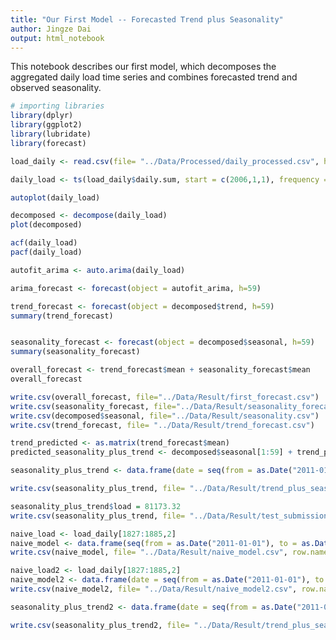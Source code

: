 ```yaml
---
title: "Our First Model -- Forecasted Trend plus Seasonality"
author: Jingze Dai
output: html_notebook
---
```


This notebook describes our first model, which decomposes the aggregated daily load time series and combines forecasted trend and observed seasonality.

```r
# importing libraries
library(dplyr)
library(ggplot2)
library(lubridate)
library(forecast)
```


```r
load_daily <- read.csv(file= "../Data/Processed/daily_processed.csv", header = TRUE)
```



```r
daily_load <- ts(load_daily$daily.sum, start = c(2006,1,1), frequency = 365)

autoplot(daily_load)
```

```r
decomposed <- decompose(daily_load)
plot(decomposed)

acf(daily_load)
pacf(daily_load)
```

```r
autofit_arima <- auto.arima(daily_load)
```


```r
arima_forecast <- forecast(object = autofit_arima, h=59)
```

```r
trend_forecast <- forecast(object = decomposed$trend, h=59)
summary(trend_forecast)


seasonality_forecast <- forecast(object = decomposed$seasonal, h=59)
summary(seasonality_forecast)

overall_forecast <- trend_forecast$mean + seasonality_forecast$mean
overall_forecast
```

```r
write.csv(overall_forecast, file="../Data/Result/first_forecast.csv")
write.csv(seasonality_forecast, file="../Data/Result/seasonality_forecast.csv")
write.csv(decomposed$seasonal, file="../Data/Result/seasonality.csv")
write.csv(trend_forecast, file= "../Data/Result/trend_forecast.csv")
```

```r
trend_predicted <- as.matrix(trend_forecast$mean)
predicted_seasonality_plus_trend <- decomposed$seasonal[1:59] + trend_predicted

seasonality_plus_trend <- data.frame(date = seq(from = as.Date("2011-01-01"), to = as.Date("2011-02-28"), by = "day"),load=predicted_seasonality_plus_trend)
```

```r
write.csv(seasonality_plus_trend, file= "../Data/Result/trend_plus_seasonality.csv", row.names = FALSE)
```

```r
seasonality_plus_trend$load = 81173.32
write.csv(seasonality_plus_trend, file= "../Data/Result/test_submission.csv", row.names = FALSE)
```

```r
naive_load <- load_daily[1827:1885,2]
naive_model <- data.frame(seq(from = as.Date("2011-01-01"), to = as.Date("2011-02-28"), by = "day"))
write.csv(naive_model, file= "../Data/Result/naive_model.csv", row.names = FALSE)
```

```r
naive_load2 <- load_daily[1827:1885,2]
naive_model2 <- data.frame(date = seq(from = as.Date("2011-01-01"), to = as.Date("2011-02-28"), by = "day"),load=naive_load2)
write.csv(naive_model2, file= "../Data/Result/naive_model2.csv", row.names = FALSE)
```


```r
seasonality_plus_trend2 <- data.frame(date = seq(from = as.Date("2011-01-01"), to = as.Date("2011-02-28"), by = "day"),load=round(predicted_seasonality_plus_trend/24))

write.csv(seasonality_plus_trend2, file= "../Data/Result/trend_plus_seasonality2.csv", row.names = FALSE)
```

